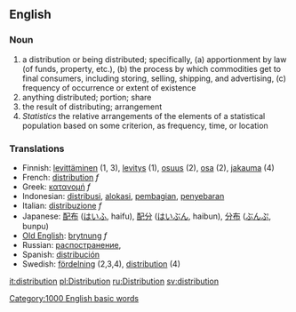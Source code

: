 ==English==
=== Noun ===

# a distribution or being distributed; specifically, (a) apportionment by law (of funds, property, etc.), (b) the process by which commodities get to final consumers, including storing, selling, shipping, and advertising, (c) frequency of occurrence or extent of existence
# anything distributed; portion; share
# the result of distributing; arrangement
# ''Statistics'' the relative arrangements of the elements of a statistical population based on some criterion, as frequency, time, or location

=== Translations ===
*Finnish: [[levittäminen]] (1, 3), [[levitys]] (1), [[osuus]] (2), [[osa#Finnish|osa]] (2), [[jakauma]] (4)
*French: [[distribution]] ''f''
*Greek: [[κατανομή]] ''f''
*Indonesian: [[distribusi]], [[alokasi]], [[bagi|pembagian]], [[sebar|penyebaran]]
*Italian: [[distribuzione]] ''f''
*Japanese: [[配布]] ([[はいふ]], haifu), [[配分]] ([[はいぶん]], haibun), [[分布]] ([[ぶんぷ]], bunpu)
*[[Old English]]: [[brytnung]] ''f''
*Russian: [[распостранение]],
*Spanish: [[distribución]]
*Swedish: [[fördelning]] (2,3,4), [[distribution]] (4)

[[it:distribution]]
[[pl:Distribution]]
[[ru:Distribution]]
[[sv:distribution]]
[[Category:1000 English basic words]]